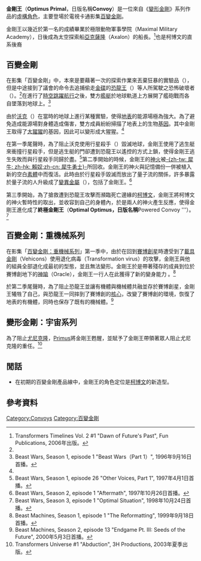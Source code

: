 {{Link style|time=2015-12-13T15:46:56+00:00}}
{{noteTA
|G1=Transformers
}}
'''金剛王'''（'''Optimus Primal'''，日版名稱'''Convoy<!--コンボイ-->'''）是一位來自《[[變形金剛|變形金剛]]》系列作品的[[虛構角色|虛構角色]]，主要登場於電視卡通影集[[百變金剛_(影集)|百變金剛]]。

金剛王以幾近於第一名的成績畢業於極限動物軍事學院（Maximal Military Academy），日後成為太空探索船[[:en:Axalon|亞克薩隆]]（Axalon）的船長。<ref name=mk>Transformers Timelines Vol. 2 #1 "Dawn of Future's Past", Fun Publications, 2006年出版。</ref>也是柯博文的直系後裔

==百變金剛==
在影集「百變金剛」中，本來是要藉著一次的探索作業來丟棄狂暴的實驗品（{{lang-en|Protoform X}}），但是中途接到了議會的命令去追捕偷走[[旅行者金唱片|金碟]]的[[:en:Megatron_(Beast_Wars_and_Beast_Machines)|恐龍王]]（{{lang-en|Megatron}}）等人所駕駛之恐怖破壞者（{{lang-en|Terror Crusher}}）。<ref name=mk/>在進行了[[時間旅行|時空]][[曲速引擎_(星艦奇航記)|跳躍航行]]之後，雙方[[艦艇|艦艇]]於地球軌道上方展開了艦砲戰而各自墜落到地球上。<ref name=BW1>Beast Wars, Season 1, episode 1 "Beast Wars（Part 1）", 1996年9月16日首播。</ref>

由於[[:en:Vok|沃克]]（{{lang-en|Vok}}）在當時的地球上進行某種實驗，使得[[地表|地表]]的能源場極為強大。為了避免造成能源場對身體造成傷害，雙方成員紛紛掃描了地表上的生物[[基因|基因]]。其中金剛王取得了[[大猩猩|大猩猩]]的基因，因此可以變形成大猩猩。<ref name=BW1/>

在第一季尾聲時，為了阻止沃克使用行星殺手（{{lang-en|Planet Buster}}）毀滅地球，金剛王使用了逃生艇來衝撞行星殺手，但是逃生艇的門卻遭到恐龍王以遙控的方式上鎖，使得金剛王逃生失敗而與行星殺手同歸於盡。<ref>Beast Wars, Season 1, episode 26 "Other Voices, Part 1", 1997年4月1日首播。</ref>第二季開始的時候，金剛王的[[:en:Spark_(Transformers)|神火]]被[[:en:Rhinox|-{zh-tw: 犀牛; zh-hk: 賴奴;zh-cn: 犀牛勇士}-]]所回收。金剛王的神火與記憶備份一併被植入新的空白[[:en:Protoform|素體]]中而復活。此時由於行星殺手毀滅而放出了量子流的關係，許多暴露於量子流的人升級成了[[:en:Transmetals|變異金屬]]（{{lang-en|Transmetals}}），包括了金剛王。<ref>Beast Wars, Season 2, episode 1 "Aftermath", 1997年10月26日首播。</ref>

第三季開始，為了搶救遭到恐龍王攻擊而瀕臨死亡邊緣的[[柯博文|柯博文]]，金剛王將柯博文的神火暫時性的取出，並收容到自己的身體內，於是兩人的神火產生反應，使得金剛王進化成了'''終極金剛王'''（'''Optimal Optimus，日版名稱'''Powered Convoy<!--パワードコンボイ-->'''）。<ref>Beast Wars, Season 3, episode 1 "Optimal Situation", 1998年10月24日首播。</ref>

==百變金剛：重機械系列==
在影集「[[百變金剛：重機械系列_(影集)|百變金剛：重機械系列]]」第一季中，由於在回到[[:en:Cybertron|賽博創星]]時遭受到了[[:en:Vehicon|載具金剛]]（Vehicons）使用退化病毒（Transformation virus）的攻擊，金剛王與他的組員全部退化成最初的型態，並且無法變形。金剛王於是帶著殘存的成員到位於賽博創地下的[[:en:Vector_Sigma#Beast_Machines|神諭]]（Oracle），金剛王一行人在此獲得了新的變身能力<!--註記：是「變身」，不同於「變形」-->。<ref>Beast Machines, Season 1, episode 1 "The Reformatting", 1999年9月18日首播。</ref>

於第二季尾聲時，為了阻止恐龍王並讓有機體與機械體共融並存於賽博創星，金剛王犧牲了自己，與恐龍王一同摔到了賽博創的[[地核|核心]]，改變了賽博創的環境，恢復了地表的有機體，同時也保存了既有的機械體。<ref>Beast Machines, Season 2, episode 13 "Endgame Pt. III: Seeds of the Future", 2000年5月3日首播。</ref>

==變形金剛：宇宙系列==
為了阻止[[尤尼克隆|尤尼克隆]]，[[Primus_(變形金剛)|Primus]]將金剛王甦醒，並賦予了金剛王帶領著眾人阻止尤尼克隆的重任。<ref>Transformers Universe #1 "Abduction", 3H Productions, 2003年夏季出版。</ref>

==閒話==
*在初期的百變金剛產品線中，金剛王的角色定位是[[柯博文|柯博文]]的新造型。

==參考資料==
<references/>

{{DEFAULTSORT:Optimus Primal}}
[[Category:Convoys|Category:Convoys]]
[[Category:百變金剛|Category:百變金剛]]